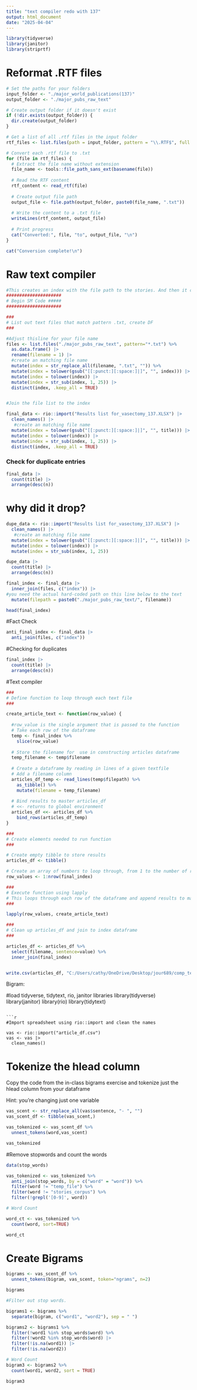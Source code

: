 ```yaml
---
title: "text compiler redo with 137"
output: html_document
date: "2025-04-04"
---
```

```r
library(tidyverse)
library(janitor)
library(striprtf)
```


# Reformat .RTF files

```r

# Set the paths for your folders
input_folder <- "./major_world_publications(137)" 
output_folder <- "./major_pubs_raw_text"

# Create output folder if it doesn't exist
if (!dir.exists(output_folder)) {
  dir.create(output_folder)
}

# Get a list of all .rtf files in the input folder
rtf_files <- list.files(path = input_folder, pattern = "\\.RTF$", full.names = TRUE)

# Convert each .rtf file to .txt
for (file in rtf_files) {
  # Extract the file name without extension
  file_name <- tools::file_path_sans_ext(basename(file))
  
  # Read the RTF content
  rtf_content <- read_rtf(file)
  
  # Create output file path
  output_file <- file.path(output_folder, paste0(file_name, ".txt"))
  
  # Write the content to a .txt file
  writeLines(rtf_content, output_file)
  
  # Print progress
  cat("Converted:", file, "to", output_file, "\n")
}

cat("Conversion complete!\n")
```

# Raw text compiler

```r
#This creates an index with the file path to the stories. And then it compiles the stories into a dataframe
#####################
# Begin SM Code #####
#####################

###
# List out text files that match pattern .txt, create DF
###

#Adjust thisline for your file name
files <- list.files("./major_pubs_raw_text", pattern="*.txt") %>% 
  as.data.frame() |> 
  rename(filename = 1) |> 
  #create an matching file name
  mutate(index = str_replace_all(filename, ".txt", "")) %>%
  mutate(index = tolower(gsub("[[:punct:][:space:]|]", "", index))) |> 
  mutate(index = tolower(index)) |> 
  mutate(index = str_sub(index, 1, 25)) |> 
  distinct(index, .keep_all = TRUE)


#Join the file list to the index

final_data <- rio::import("Results list for_vasectomy_137.XLSX") |> 
  clean_names() |> 
   #create an matching file name
  mutate(index = tolower(gsub("[[:punct:][:space:]|]", "", title))) |> 
  mutate(index = tolower(index)) |> 
  mutate(index = str_sub(index, 1, 25)) |> 
  distinct(index, .keep_all = TRUE)
```

### Check for duplicate entries

```r

final_data |> 
  count(title) |> 
  arrange(desc(n))
```

# why did it drop?

```r
dupe_data <- rio::import("Results list for_vasectomy_137.XLSX") |> 
  clean_names() |> 
   #create an matching file name
  mutate(index = tolower(gsub("[[:punct:][:space:]|]", "", title))) |> 
  mutate(index = tolower(index)) |> 
  mutate(index = str_sub(index, 1, 25))
```

```r
dupe_data |> 
  count(title) |> 
  arrange(desc(n))
```




```r

final_index <- final_data |> 
  inner_join(files, c("index")) |> 
#you need the actual hard-coded path on this line below to the text
  mutate(filepath = paste0("./major_pubs_raw_text/", filename))

head(final_index)
```

#Fact Check

```r

anti_final_index <- final_data |> 
  anti_join(files, c("index"))

```

#Checking for duplicates

```r
final_index |> 
  count(title) |> 
  arrange(desc(n))

```

#Text compiler

```r
###
# Define function to loop through each text file 
###

create_article_text <- function(row_value) {
  
  #row_value is the single argument that is passed to the function
  # Take each row of the dataframe
  temp <- final_index %>%
    slice(row_value)
  
  # Store the filename for  use in constructing articles dataframe
  temp_filename <- temp$filename
  
  # Create a dataframe by reading in lines of a given textfile
  # Add a filename column 
  articles_df_temp <- read_lines(temp$filepath) %>%
    as_tibble() %>%
    mutate(filename = temp_filename)
  
  # Bind results to master articles_df
  # <<- returns to global environment
  articles_df <<- articles_df %>%
    bind_rows(articles_df_temp)
}

###
# Create elements needed to run function
###

# Create empty tibble to store results
articles_df <- tibble()

# Create an array of numbers to loop through, from 1 to the number of rows in our index dataframe 
row_values <- 1:nrow(final_index)

###
# Execute function using lapply
# This loops through each row of the dataframe and append results to master file
###

lapply(row_values, create_article_text)

###
# Clean up articles_df and join to index dataframe
###

articles_df <- articles_df %>%
  select(filename, sentence=value) %>%
  inner_join(final_index)


write.csv(articles_df, "C:/Users/cathy/OneDrive/Desktop/jour689/comp_text_class/Week5/week5_text_compiler_new/article_df.csv")

```

Bigram:

#load tidyverse, tidytext, rio, janitor libraries
library(tidyverse)
library(janitor)
library(rio)
library(tidytext)
```

```r
#Import spreadsheet using rio::import and clean the names

vas <- rio::import("article_df.csv") 
vas <- vas |> 
  clean_names()

```
# Tokenize the hlead column

Copy the code from the in-class bigrams exercise and tokenize just the hlead column from your dataframe

Hint: you're changing just one variable

```r
vas_scent <- str_replace_all(vas$sentence, "- ", "")
vas_scent_df <- tibble(vas_scent,)

vas_tokenized <- vas_scent_df %>%
  unnest_tokens(word,vas_scent)

vas_tokenized


```

#Remove stopwords and count the words
```r

data(stop_words)

vas_tokenized <- vas_tokenized %>%
  anti_join(stop_words, by = c("word" = "word")) %>%
  filter(word != "temp_file") %>%
  filter(word != "stories_corpus") %>%
  filter(!grepl('[0-9]', word))

# Word Count

word_ct <- vas_tokenized %>%
  count(word, sort=TRUE)

word_ct
```

# Create Bigrams

```r
bigrams <- vas_scent_df %>%
  unnest_tokens(bigram, vas_scent, token="ngrams", n=2)

bigrams

#Filter out stop words.

bigrams1 <- bigrams %>%
  separate(bigram, c("word1", "word2"), sep = " ")

bigrams2 <- bigrams1 %>%
  filter(!word1 %in% stop_words$word) %>%
  filter(!word2 %in% stop_words$word) |>
  filter(!is.na(word1)) |>
  filter(!is.na(word2))

# Word Count
bigram3 <- bigrams2 %>%
  count(word1, word2, sort = TRUE)

bigram3


```
